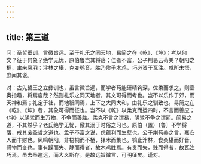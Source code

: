 ```yaml
---
---
---
```

title: 第三道
---



问：圣哲垂训，言微旨远。至于礼乐之同天地，易简之在《乾》、《坤》；考以何文？征于何象？绝学无忧，原伯鲁岂其将落；仁者不富，公子荆曷云苟美？朝阳之桐，聿来凤羽；泮林之椹，克变鸮音。胜乃俟乎木鸡，巧必资于瓦注。咸所未悟，庶闻其说。

对：古先哲王之立彝训也，虽言微旨远，而学者苟能研精钩深，优柔而求之，则壸奥指趣，将焉廋哉？然则礼乐之同天地者，其文可得而考也。岂不以乐作于郊，而天神和焉；礼定于社，而地祇同焉，上下之大同大和，由礼乐之驯致也。易简之在《乾》、《坤》者，其象可得而征也。岂不以《乾》以柔克而运四时，不言而善应；《坤》以阴骘而生万物，不争而善胜。柔克不言之谓易，阴骘不争之谓简。简易之道，不其然乎？老氏绝学无忧，儆其溺于时俗之习也。原伯（置）〔鲁〕不学将落，戒其废圣哲之道也。孟子不富之说，虑蕴利而生孽也。公子荆苟美之言，嘉安人而丰财也。凤鸣朝阳，非梧桐而不栖，择木而集也。鸮止泮林，食桑椹而好音，感物而变也。事有躁而失、静而得者，故木鸡胜焉。有贵而失，贱而得者，故瓦注巧焉。虽去圣逾远，而大义斯存。是故远旨微言，可明征矣。谨对。